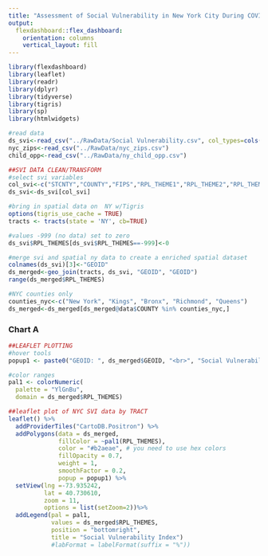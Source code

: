 ```yaml
---
title: "Assessment of Social Vulnerability in New York City During COVID-19"
output: 
  flexdashboard::flex_dashboard:
    orientation: columns
    vertical_layout: fill
---
```


```r
library(flexdashboard)
library(leaflet)
library(readr)
library(dplyr)
library(tidyverse)
library(tigris)
library(sp)
library(htmlwidgets)

#read data 
ds_svi<-read_csv("../RawData/Social Vulnerability.csv", col_types=cols("FIPS"=col_character()))
nyc_zips<-read_csv("../RawData/nyc_zips.csv")
child_opp<-read_csv("../RawData/ny_child_opp.csv")

##SVI DATA CLEAN/TRANSFORM
#select svi variables
col_svi<-c("STCNTY","COUNTY","FIPS","RPL_THEME1","RPL_THEME2","RPL_THEME3","RPL_THEME4","RPL_THEMES")
ds_svi<-ds_svi[col_svi]

#bring in spatial data on  NY w/Tigris 
options(tigris_use_cache = TRUE)
tracts <- tracts(state = 'NY', cb=TRUE)

#values -999 (no data) set to zero
ds_svi$RPL_THEMES[ds_svi$RPL_THEMES==-999]<-0

#merge svi and spatial ny data to create a enriched spatial dataset
colnames(ds_svi)[3]<-"GEOID"
ds_merged<-geo_join(tracts, ds_svi, "GEOID", "GEOID")
range(ds_merged$RPL_THEMES)

#NYC counties only
counties_nyc<-c("New York", "Kings", "Bronx", "Richmond", "Queens")
ds_merged<-ds_merged[ds_merged@data$COUNTY %in% counties_nyc,]


```


### Chart A

```r
##LEAFLET PLOTTING
#hover tools 
popup1 <- paste0("GEOID: ", ds_merged$GEOID, "<br>", "Social Vulnerability Index: ", ds_merged$RPL_THEMES,"<br>", "COUNTY: ", ds_merged$COUNTY)

#color ranges
pal1 <- colorNumeric(
  palette = "YlGnBu",
  domain = ds_merged$RPL_THEMES)

##leaflet plot of NYC SVI data by TRACT
leaflet() %>%
  addProviderTiles("CartoDB.Positron") %>%
  addPolygons(data = ds_merged, 
              fillColor = ~pal1(RPL_THEMES), 
              color = "#b2aeae", # you need to use hex colors
              fillOpacity = 0.7, 
              weight = 1, 
              smoothFactor = 0.2,
              popup = popup1) %>%
  setView(lng =-73.935242,
          lat = 40.730610, 
          zoom = 11,
          options = list(setZoom=2))%>%
  addLegend(pal = pal1, 
            values = ds_merged$RPL_THEMES, 
            position = "bottomright", 
            title = "Social Vulnerability Index")
            #labFormat = labelFormat(suffix = "%")) 

```